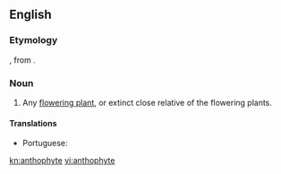 ==English==

===Etymology===
{{confix|antho|phyte|t1=flower|t2=plant|lang=en}}, from {{etyl|grc|en}} {{m|grc|ἄνθος||flower}}.

===Noun===
{{en-noun}}

# {{lb|en|botany}} Any [[flowering plant]], or extinct close relative of the flowering plants.

====Translations====
{{trans-top|any angiosperm or related extinct plants}}
* Portuguese: {{t|pt|antófita|f}}
{{trans-mid}}
{{trans-bottom}}

[[kn:anthophyte]]
[[vi:anthophyte]]